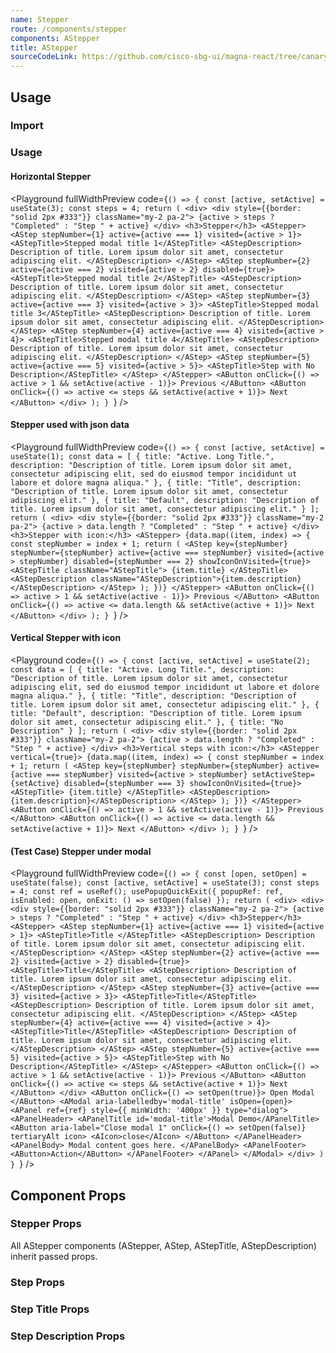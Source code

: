 ```yaml
---
name: Stepper
route: /components/stepper
components: AStepper
title: AStepper
sourceCodeLink: https://github.com/cisco-sbg-ui/magna-react/tree/canary/framework/components/AStepper
---
```


## Usage

### Import

<ComponentImport components="AStepper" />

### Usage

#### Horizontal Stepper

<Playground
  fullWidthPreview
  code={`() => {
  const [active, setActive] = useState(3);
  const steps = 4;
  return (
    <div>
      <div style={{border: "solid 2px #333"}} className="my-2 pa-2">
        {active > steps ? "Completed" : "Step " + active}
      </div>
      <h3>Stepper</h3>
      <AStepper>
        <AStep stepNumber={1} active={active === 1} visited={active > 1}>
          <AStepTitle>Stepped modal title 1</AStepTitle>
          <AStepDescription>
            Description of title. Lorem ipsum dolor sit amet, consectetur adipiscing elit.
          </AStepDescription>
        </AStep>
        <AStep
          stepNumber={2}
          active={active === 2}
          visited={active > 2}
          disabled={true}>
          <AStepTitle>Stepped modal title 2</AStepTitle>
          <AStepDescription>
            Description of title. Lorem ipsum dolor sit amet, consectetur adipiscing elit.
          </AStepDescription>
        </AStep>
        <AStep stepNumber={3} active={active === 3} visited={active > 3}>
          <AStepTitle>Stepped modal title 3</AStepTitle>
          <AStepDescription>
              Description of title. Lorem ipsum dolor sit amet, consectetur adipiscing elit.
          </AStepDescription>
        </AStep>
        <AStep
          stepNumber={4}
          active={active === 4}
          visited={active > 4}>
          <AStepTitle>Stepped modal title 4</AStepTitle>
          <AStepDescription>
            Description of title. Lorem ipsum dolor sit amet, consectetur adipiscing elit.
          </AStepDescription>
        </AStep>
         <AStep
          stepNumber={5}
          active={active === 5}
          visited={active > 5}>
          <AStepTitle>Step with No Description</AStepTitle>
        </AStep>
      </AStepper>
      <AButton onClick={() => active > 1 && setActive(active - 1)}>
        Previous
      </AButton>
      <AButton onClick={() => active <= steps && setActive(active + 1)}>
        Next
      </AButton>
    </div>
  );
}
`}
/>

#### Stepper used with json data

<Playground
  fullWidthPreview
  code={`() => {
  const [active, setActive] = useState(1);
  const data = [
    {
      title: "Active. Long Title.",
      description:
        "Description of title. Lorem ipsum dolor sit amet, consectetur adipiscing elit, sed do eiusmod tempor incididunt ut labore et dolore magna aliqua."
    },
    {
      title: "Title",
      description:
        "Description of title. Lorem ipsum dolor sit amet, consectetur adipiscing elit."
    },
    {
      title: "Default",
      description:
        "Description of title. Lorem ipsum dolor sit amet, consectetur adipiscing elit."
    }
  ];
  return (
    <div>
      <div style={{border: "solid 2px #333"}} className="my-2 pa-2">
        {active > data.length ? "Completed" : "Step " + active}
      </div>
      <h3>Stepper with icon:</h3>
      <AStepper>
        {data.map((item, index) => {
          const stepNumber = index + 1;
          return (
            <AStep
              key={stepNumber}
              stepNumber={stepNumber}
              active={active === stepNumber}
              visited={active > stepNumber}
              disabled={stepNumber === 2}
              showIconOnVisited={true}>
              <AStepTitle className="AStepTitle">
                {item.title}
              </AStepTitle>
              <AStepDescription className="AStepDescription">{item.description}</AStepDescription>
              </AStep>
          );
        })}
      </AStepper>
      <AButton onClick={() => active > 1 && setActive(active - 1)}>
        Previous
      </AButton>
      <AButton onClick={() => active <= data.length && setActive(active + 1)}>
        Next
      </AButton>
    </div>
  );
}
`}
/>

#### Vertical Stepper with icon

<Playground
  code={`() => {
  const [active, setActive] = useState(2);
  const data = [
    {
      title: "Active. Long Title.",
      description:
        "Description of title. Lorem ipsum dolor sit amet, consectetur adipiscing elit, sed do eiusmod tempor incididunt ut labore et dolore magna aliqua."
    },
    {
      title: "Title",
      description:
        "Description of title. Lorem ipsum dolor sit amet, consectetur adipiscing elit."
    },
    {
      title: "Default",
      description:
        "Description of title. Lorem ipsum dolor sit amet, consectetur adipiscing elit."
    },
      {
      title: "No Description"
    }
  ];
  return (
    <div>
      <div style={{border: "solid 2px #333"}} className="my-2 pa-2">
        {active > data.length ? "Completed" : "Step " + active}
      </div>
      <h3>Vertical steps with icon:</h3>
      <AStepper vertical={true}>
        {data.map((item, index) => {
          const stepNumber = index + 1;
          return (
            <AStep
              key={stepNumber}
              stepNumber={stepNumber}
              active={active === stepNumber}
              visited={active > stepNumber}
              setActiveStep={setActive}
              disabled={stepNumber === 3}
              showIconOnVisited={true}>
              <AStepTitle>
                {item.title}
              </AStepTitle>
              <AStepDescription>{item.description}</AStepDescription>
            </AStep>
          );
        })}
      </AStepper>
      <AButton onClick={() => active > 1 && setActive(active - 1)}>
        Previous
      </AButton>
      <AButton onClick={() => active <= data.length && setActive(active + 1)}>
        Next
      </AButton>
    </div>
  );
}
`}
/>

#### (Test Case) Stepper under modal

<Playground
  fullWidthPreview
  code={`() => {
    const [open, setOpen] = useState(false);
      const [active, setActive] = useState(3);
  const steps = 4;
    const ref = useRef();
    usePopupQuickExit({
      popupRef: ref,
      isEnabled: open,
      onExit: () => setOpen(false)
    });
    return (
      <div>
      <div>
      <div style={{border: "solid 2px #333"}} className="my-2 pa-2">
        {active > steps ? "Completed" : "Step " + active}
      </div>
      <h3>Stepper</h3>
      <AStepper>
        <AStep stepNumber={1} active={active === 1} visited={active > 1}>
          <AStepTitle>Title </AStepTitle>
          <AStepDescription>
            Description of title. Lorem ipsum dolor sit amet, consectetur adipiscing elit.
          </AStepDescription>
        </AStep>
        <AStep
          stepNumber={2}
          active={active === 2}
          visited={active > 2}
          disabled={true}>
          <AStepTitle>Title</AStepTitle>
          <AStepDescription>
            Description of title. Lorem ipsum dolor sit amet, consectetur adipiscing elit.
          </AStepDescription>
        </AStep>
        <AStep stepNumber={3} active={active === 3} visited={active > 3}>
          <AStepTitle>Title</AStepTitle>
          <AStepDescription>
              Description of title. Lorem ipsum dolor sit amet, consectetur adipiscing elit.
          </AStepDescription>
        </AStep>
        <AStep
          stepNumber={4}
          active={active === 4}
          visited={active > 4}>
          <AStepTitle>Title</AStepTitle>
          <AStepDescription>
            Description of title. Lorem ipsum dolor sit amet, consectetur adipiscing elit.
          </AStepDescription>
        </AStep>
         <AStep
          stepNumber={5}
          active={active === 5}
          visited={active > 5}>
          <AStepTitle>Step with No Description</AStepTitle>
        </AStep>
      </AStepper>
      <AButton onClick={() => active > 1 && setActive(active - 1)}>
        Previous
      </AButton>
      <AButton onClick={() => active <= steps && setActive(active + 1)}>
        Next
      </AButton>
    </div>
        <AButton
            onClick={() => setOpen(true)}>
            Open Modal
        </AButton>
        <AModal
            aria-labelledby='modal-title'
            isOpen={open}>
            <APanel ref={ref} style={{ minWidth: '400px' }} type="dialog">
              <APanelHeader>
                <APanelTitle id='modal-title'>Modal Demo</APanelTitle>
                <AButton aria-label="Close modal 1" onClick={() => setOpen(false)} tertiaryAlt icon>
                  <AIcon>close</AIcon>
                </AButton>
              </APanelHeader>
              <APanelBody>
                Modal content goes here.
              </APanelBody>
              <APanelFooter>
                <AButton>Action</AButton>
              </APanelFooter>
            </APanel>
        </AModal>
      </div>
    )
  }
`}
/>

## Component Props

### Stepper Props

All AStepper components (AStepper, AStep, AStepTitle, AStepDescription) inherit passed props.

<Props of="AStepper" />

### Step Props

<Props of="AStep" />

### Step Title Props

<Props of="AStepTitle" />

### Step Description Props

<Props of="AStepDescription" />
